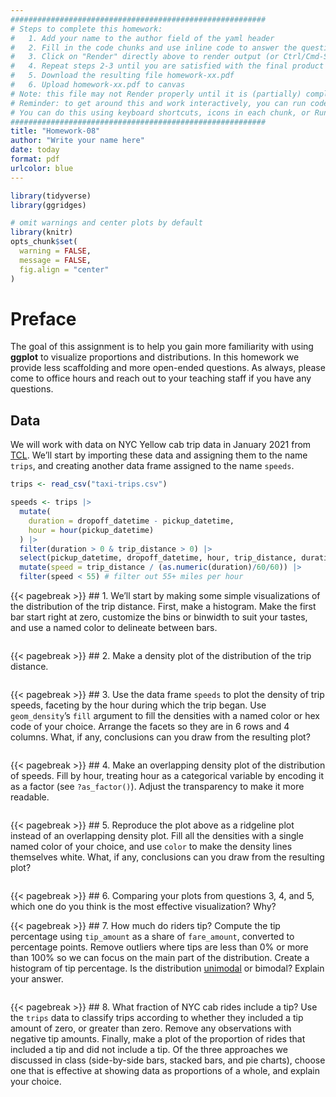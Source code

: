 ```yaml
---
#########################################################
# Steps to complete this homework:
#   1. Add your name to the author field of the yaml header
#   2. Fill in the code chunks and use inline code to answer the questions 
#   3. Click on "Render" directly above to render output (or Ctrl/Cmd-Shift-K)
#   4. Repeat steps 2-3 until you are satisfied with the final product
#   5. Download the resulting file homework-xx.pdf
#   6. Upload homework-xx.pdf to canvas
# Note: this file may not Render properly until it is (partially) completed
# Reminder: to get around this and work interactively, you can run code chunks on their own
# You can do this using keyboard shortcuts, icons in each chunk, or Run at the top right of this pane
#########################################################
title: "Homework-08"
author: "Write your name here"
date: today
format: pdf
urlcolor: blue
---
```


```r
library(tidyverse)
library(ggridges)

# omit warnings and center plots by default
library(knitr)
opts_chunk$set(
  warning = FALSE, 
  message = FALSE,
  fig.align = "center"
)
```

# Preface

The goal of this assignment is to help you gain more familiarity with using **ggplot** to visualize proportions and distributions. In this homework we provide less scaffolding and more open-ended questions. As always, please come to office hours and reach out to your teaching staff if you have any questions.

## Data

We will work with data on NYC Yellow cab trip data in January 2021 from [TCL](https://www.nyc.gov/site/tlc/about/tlc-trip-record-data.page). We'll start by importing these data and assigning them to the name `trips`, and creating another data frame assigned to the name `speeds`.
```r
trips <- read_csv("taxi-trips.csv")

speeds <- trips |> 
  mutate(
    duration = dropoff_datetime - pickup_datetime,
    hour = hour(pickup_datetime)
  ) |> 
  filter(duration > 0 & trip_distance > 0) |> 
  select(pickup_datetime, dropoff_datetime, hour, trip_distance, duration) |> 
  mutate(speed = trip_distance / (as.numeric(duration)/60/60)) |> 
  filter(speed < 55) # filter out 55+ miles per hour
```


{{< pagebreak >}}
## 1. We'll start by making some simple visualizations of the distribution of the trip distance. First, make a histogram. Make the first bar start right at zero, customize the bins or binwidth to suit your tastes, and use a named color to delineate between bars. 

```r

```


{{< pagebreak >}}
## 2. Make a density plot of the distribution of the trip distance.

```r

```


{{< pagebreak >}}
## 3. Use the data frame `speeds` to plot the density of trip speeds, faceting by the hour during which the trip began. Use `geom_density`'s `fill` argument to fill the densities with a named color or hex code of your choice. Arrange the facets so they are in 6 rows and 4 columns. What, if any, conclusions can you draw from the resulting plot?
<!-- Note: We provided some code at the top of this quarto document to calculate the speed and hour of day during which each trip originated, because we haven't had time to cover working with dates and times yet. On future assignments you may be expected to do similar operations and calculations without being provided answers. -->

```r

```


{{< pagebreak >}}
## 4. Make an overlapping density plot of the distribution of speeds. Fill by hour, treating hour as a categorical variable by encoding it as a factor (see `?as_factor()`). Adjust the transparency to make it more readable.
```r

```


{{< pagebreak >}}
## 5. Reproduce the plot above as a ridgeline plot instead of an overlapping density plot. Fill all the densities with a single named color of your choice, and use `color` to make the density lines themselves white. What, if any, conclusions can you draw from the resulting plot?

```r

```


{{< pagebreak >}}
## 6. Comparing your plots from questions 3, 4, and 5, which one do you think is the most effective visualization? Why?


{{< pagebreak >}}
## 7. How much do riders tip? Compute the tip percentage using `tip_amount` as a share of `fare_amount`, converted to percentage points. Remove outliers where tips are less than 0% or more than 100% so we can focus on the main part of the distribution. Create a histogram of tip percentage. Is the distribution [unimodal](https://en.wikipedia.org/wiki/Unimodality) or bimodal? Explain your answer.
```r

```



{{< pagebreak >}}
## 8. What fraction of NYC cab rides include a tip? Use the `trips` data to classify trips according to whether they included a tip amount of zero, or greater than zero. Remove any observations with negative tip amounts. Finally, make a plot of the proportion of rides that included a tip and did not include a tip. Of the three approaches we discussed in class (side-by-side bars, stacked bars, and pie charts), choose one that is effective at showing data as proportions of a whole, and explain your choice.
<!-- Note: At least one of the three approaches is *not* a good choice and could result in point deductions depending on how you justify your approach. -->

```r

```

